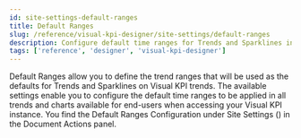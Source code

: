 ```yaml
---
id: site-settings-default-ranges
title: Default Ranges
slug: /reference/visual-kpi-designer/site-settings/default-ranges
description: Configure default time ranges for Trends and Sparklines in Visual KPI to provide consistent visualization settings for end-users.
tags: ['reference', 'designer', 'visual-kpi-designer']
---
```


<head>
  <title>Default Ranges</title>
  <meta name="keywords" content="Default Ranges, Visual KPI Designer, site settings, trends, sparklines, time ranges, reference, designer, Visual KPI"/>
</head>


Default Ranges allow you to define the trend ranges that will be used as the defaults for Trends and Sparklines on Visual KPI trends. The available settings enable you to configure the default time ranges to be applied in all trends and charts available for end-users when accessing your Visual KPI instance. You find the Default Ranges Configuration under Site Settings (<PngFont name='options28' />) in the Document Actions panel.

<JsonToTable jsonData={table} />